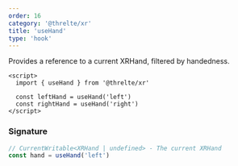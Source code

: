 ```yaml
---
order: 16
category: '@threlte/xr'
title: 'useHand'
type: 'hook'
---
```


Provides a reference to a current XRHand, filtered by handedness.

```svelte
<script>
  import { useHand } from '@threlte/xr'

  const leftHand = useHand('left')
  const rightHand = useHand('right')
</script>
```

### Signature

```ts
// CurrentWritable<XRHand | undefined> - The current XRHand
const hand = useHand('left')
```
